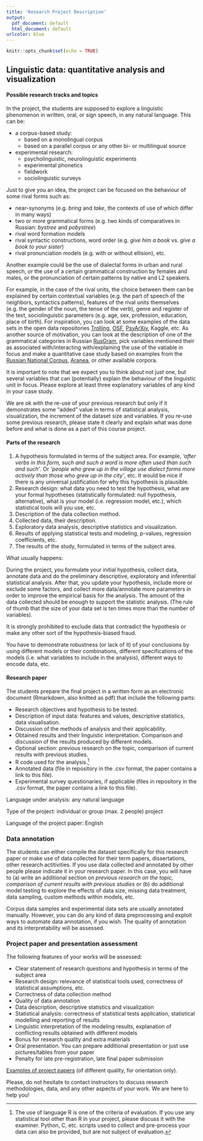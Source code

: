 ```yaml
---
title: 'Research Project Description'
output:
  pdf_document: default
  html_document: default
urlcolor: blue
---
```


```r
knitr::opts_chunk$set(echo = TRUE)
```

## Linguistic data: quantitative analysis and visualization

#### Possible research tracks and topics

In the project, the students are supposed to explore a linguistic phenomenon in written, oral, or sign speech, in any natural language. This can be:  

- a corpus-based study:
    - based on a monolingual corpus
    - based on a parallel corpus or any other bi- or multilingual source
- experimental research:
    - psycholinguistic, neurolinguistic experiments
    - experimental phonetics
    - fieldwork
    - sociolinguistic surveys

Just to give you an idea, the project can be focused on the behaviour of some rival forms such as: 

- near-synonyms (e.g. _bring_ and _take_, the contexts of use of which differ in many ways) 
- two or more grammatical forms (e.g. two kinds of comparatives in Russian: _bystree_ and _pobystree_)
- rival word formation models
- rival syntactic constructions, word order (e.g. _give him a book_ vs. _give a book to your sister_)
- rival pronunciation models (e.g. with or without ellision), etc.

Another example could be the use of dialectal forms in urban and rural speech, 
or the use of a certain grammatical construction by females and males, 
or the pronunciation of certain patterns by native and L2 speakers.    

For example, in the case of the rival units, the choice between them can be explained by certain contextual variables (e.g. the part of speech of the neighbors, 
syntactics patterns), features of the rival units themselves (e.g. the gender of the noun, the tense of the verb), genre and register of the text, 
sociolinguistic parameters (e.g. age, sex, profession, education, place of birth). For inspiration, you can look at some examples of the data sets in the open data repositories [Trolling](https://opendata.uit.no/dataverse/trolling), [OSF](), [PsyArXiv](https://psyarxiv.com/), Kaggle, etc. As another source of motivation, you can look at the description of one of the grammatical categories in Russian [RusGram](http://rusgram.ru/index), pick variables mentioned their as associated with/interacting with/explaining the use of the vatiable in focus and make a quantitative case study based on examples from the [Russian National Corpus](https://ruscorpora.ru/), [Aranea](http://aranea.juls.savba.sk/), or other available corpora.

It is important to note that we expect you to think about not just one, but several variables that can (potentially) explain the behaviour of the linguistic unit in focus. Please explore at least three explanatory variables of any kind in your case study. 

We are ok with the re-use of your previous research but only if it demonstrates some "added" value in terms of statistical analysis, visualization, the increment of the dataset size and variables. If you re-use some previous research, please state it clearly and explain what was done before and what is done as a part of this course project. 

#### Parts of the research

1. A hypothesis formulated in terms of the subject area. For example, *‘after verbs in this form, such and such a word is more often used than such and such’*. Or *‘people who grew up in the village use dialect forms more actively than those who grew up in the city’*, etc. It would be nice if there is any universal justification for why this hypothesis is plausible.
2. Research design: what data you need to test the hypothesis, what are your formal hypotheses (statistically formulated: null hypothesis, alternative), what is your model (i.e. regression model, etc.), which statistical tools will you use, etc.
3. Description of the data collection method.
4. Collected data, their description.
5. Exploratory data analysis, descriptive statistics and visualization.
6. Results of applying statistical tests and modeling, p-values, regression coefficients, etc.
7. The results of the study, formulated in terms of the subject area.

What usually happens:

During the project, you formulate your initial hypothesis, collect data, annotate data and do the preliminary descriptive, exploratory and inferential statistical analysis. After that, you update your hypothesis, include more or exclude some factors, and collect more data/annotate more parameters in order to improve the empirical basis for the analysis. The amount of the data collected should be enough to support the statistic analysis. (The rule of thumb that the size of your data set is ten times more than the number of variables).

It is strongly prohibited to exclude data that contradict the hypothesis or make any other sort of the hypothesis-biased fraud.

You have to demonstrate robustness (or lack of it) of your conclusions by using different models or their combinations, different specifications of the models (i.e. what variables to include in the analysis), different ways to encode data, etc.

#### Research paper  
The students prepare the final project in a written form as an electronic
 document (Rmarkdown, also knitted as pdf) that include the following parts: 

- Research objectives and hypothesis to be tested.
- Description of input data: features and values, descriptive statistics, data visualisation.
- Discussion of the methods of analysis and their applicability.
- Obtained results and their linguistic interpretation. Comparison and discussion of the    results produced by different models.
- Optional section: previous research on the topic, comparison of current results with previous studies.
- R code used for the analysis.[^2]
- Annotated data (file in repository in the .csv format, the paper contains a link to this file).
- Experimental survey questionaries, if applicable (files in repository in the .csv format, the paper contains a link to this file). 

Language under analysis: any natural language  

Type of the project: individual or group (max. 2 people) project  

Language of the project paper: English  

### Data annotation  
The students can either compile the dataset specifically for this research paper or make use of data collected for their term papers, dissertations, other research actitivities. If you use data collected and annotated by other people please indicate it in your research paper. In this case, you will have to (a) write an additional section on *previous research on the topic, comparison of current results with previous studies* or (b) do additional model testing to explore the effects of data size, missing data treatment, data sampling, custom methods within models, etc.

Corpus data samples and experimental data sets are usually annotated manually. However, you can do any kind of data preprocessing and exploit ways to automate data annotation, if you wish. The quality of annotation and its interpretability will be assessed.  

### Project paper and presentation assessment 
The following features of your works will be assessed:

* Clear statement of research questions and hypothesis in terms of the subject area
* Research design: relevance of statistical tools used, correctness of statistical assumptions, etc.
* Correctness of data collection method
* Quality of data annotation
* Data description, descriptive statistics and visualization
* Statistical analysis: correctness of statistical tests application, statistical modelling and reporting of results
* Linguistic interpretation of the modeling results, explanation of conflicting results obtained with different models
* Bonus for research quality and extra materials
* Oral presentation. You can prepare additional presentation or just use pictures/tables from your paper
* Penalty for late pre-registration, late final paper submission

[Examples of project papers](https://agricolamz.github.io/2018-MAG_R_course/projects-previous-case-studies.html) (of different quality, for orientation only).

Please, do not hesitate to contact instructors to discuss research methodologies, data, and any other aspects of your work. We are here to help you!

[^2]: The use of language R is one of the criteria of evaluation. If you use any statistical tool other than R in your project, please discuss it with the examiner. Python, C, etc. scripts used to collect and pre-process your data can also be provided, but are not subject of evaluation.  
 